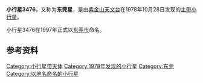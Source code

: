 {{Infobox Planet  
| name = 3476 Dongguan
| image = 
| caption = 
| discovery=yes | physical_characteristics = yes | bgcolour=#FFFFC0
| discovery_ref = 
| discoverer = [[紫金山天文台|紫金山天文台]]
| discovery_site = [[南京|南京]]
| discovered =  1978年10月28日
| mp_name = 3476
| alt_names = 1978 UF2
| named_after = [[东莞市|东莞市]]
| mp_category=[[小行星带|主带]]
| orbit_ref = <ref>[http://ssd.jpl.nasa.gov/sbdb.cgi?sstr=3476+Dongguan JPL Small-Body Database 3476 Dongguan (1978 UF2)]</ref>
| epoch = 2011年8月27日
| semimajor=
| perihelion=2.5395864[[天文单位|AU]]
| aphelion= 3.1579668AU
| eccentricity = 0.1958160
| period = 2049.7918351[[日|地球日]] 
| inclination=21.62457[[角度|°]]
| asc_node=43.87727°
| arg_peri=26.43112°
| mean_anomaly=276.39972°
| avg_speed=
 | dimensions=
 | mass=
 | density=
 | surface_grav=
 | escape_velocity=
 | rotation=
 | spectral_type=
 | magnitude=11.9
 | abs_magnitude=
 | albedo=0.0309
 | single_temperature=
}}
'''小行星3476'''，又称为'''东莞星'''，是由[[紫金山天文台|紫金山天文台]]在1978年10月28日发现的[[小行星带|主带]][[小行星|小行星]]。

小行星3476在1997年正式以[[东莞市|东莞市]]命名。

== 参考资料 ==
{{Reflist}}

{{Minor Planet Number|(3475)[[小行星3475|小行星3475]]|(3477)[[小行星3477|小行星3477]]}}

[[Category:小行星带天体|Category:小行星带天体]]
[[Category:1978年发现的小行星|Category:1978年发现的小行星]]
[[Category:东莞|Category:东莞]]
[[Category:以地名命名的小行星|Category:以地名命名的小行星]]